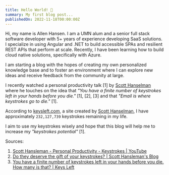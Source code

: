 ```yaml
---
title: Hello World! 👋
summary: My first blog post...
publishedOn: 2022-11-18T00:00:00Z
---
```


Hi, my name is Allen Hansen. I am a UMN alum and a senior full stack software developer with 5+ years of experience developing SaaS solutions. I specialize in using Angular and .NET to build accessible SPAs and resilient REST APIs that perform at scale. Recently, I have been learning how to build cloud native solutions, specifically with Azure.

I am starting a blog with the hopes of creating my own personalized knowledge base and to foster an environment where I can explore new ideas and receive feedback from the community at large.

I recently watched a personal productivity talk [1] by [Scott Hanselman](https://www.hanselman.com) where he touches on the idea that *"You have a finite number of keystrokes left in your hands before you die."* [1], [2], [3] and that *"Email is where keystrokes go to die."* [1].

According to [keysleft.com](https://keysleft.com), a site created by [Scott Hanselman](https://www.hanselman.com), I have approximately `232,127,739` keystrokes remaining in my life.

[//]: # (<img src={keysLeftImg} alt="Allen's Keys Left as of 2022-11-18" />)

I aim to use my keystrokes wisely and hope that this blog will help me to increase my *"keystrokes potential"* [1].

Sources:
1. [Scott Hansleman - Personal Productivity - Keystrokes | YouTube](https://www.youtube.com/watch?v=RpH6IPhyh7I&t=817s)
2. [Do they deserve the gift of your keystrokes? | Scott Hansleman's Blog](https://www.hanselman.com/blog/do-they-deserve-the-gift-of-your-keystrokes)
3. [You have a finite number of keystrokes left in your hands before you die. How many is that? | Keys Left](https://keysleft.com)
